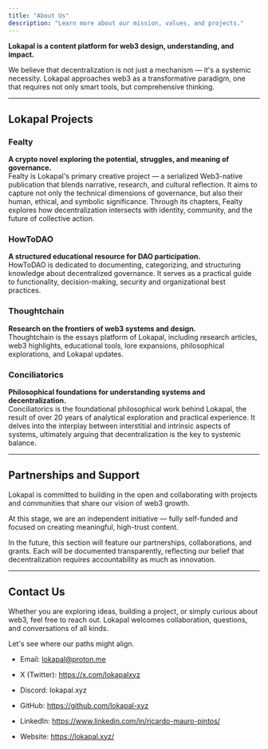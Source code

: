 ```yaml
---
title: "About Us"
description: "Learn more about our mission, values, and projects."
---
```


**Lokapal is a content platform for web3 design, understanding, and impact.**

We believe that decentralization is not just a mechanism — it's a systemic necessity. Lokapal approaches web3 as a transformative paradigm, one that requires not only smart tools, but comprehensive thinking.

---

## Lokapal Projects

### Fealty  
**A crypto novel exploring the potential, struggles, and meaning of governance.**  
Fealty is Lokapal's primary creative project — a serialized Web3-native publication that blends narrative, research, and cultural reflection. It aims to capture not only the technical dimensions of governance, but also their human, ethical, and symbolic significance. Through its chapters, Fealty explores how decentralization intersects with identity, community, and the future of collective action.


### HowToDAO
**A structured educational resource for DAO participation.**  
HowToDAO is dedicated to documenting, categorizing, and structuring knowledge about decentralized governance. It serves as a practical guide to functionality, decision-making, security and organizational best practices.


### Thoughtchain
**Research on the frontiers of web3 systems and design.**  
Thoughtchain is the essays platform of Lokapal, including research articles, web3 highlights, educational tools, lore expansions, philosophical explorations, and Lokapal updates.


### Conciliatorics  
**Philosophical foundations for understanding systems and decentralization.**  
Conciliatorics is the foundational philosophical work behind Lokapal, the result of over 20 years of analytical exploration and practical experience. It delves into the interplay between interstitial and intrinsic aspects of systems, ultimately arguing that decentralization is the key to systemic balance.

---

## Partnerships and Support

Lokapal is committed to building in the open and collaborating with projects and communities that share our vision of web3 growth.  

At this stage, we are an independent initiative — fully self-funded and focused on creating meaningful, high-trust content.  

In the future, this section will feature our partnerships, collaborations, and grants. Each will be documented transparently, reflecting our belief that decentralization requires accountability as much as innovation.  

---

## Contact Us

Whether you are exploring ideas, building a project, or simply curious about web3, feel free to reach out. Lokapal welcomes collaboration, questions, and conversations of all kinds.

Let's see where our paths might align.

- Email: lokapal@proton.me

- X (Twitter): https://x.com/lokapalxyz

- Discord: lokapal.xyz

- GitHub: https://github.com/lokapal-xyz

- LinkedIn: https://www.linkedin.com/in/ricardo-mauro-pintos/

- Website: https://lokapal.xyz/
